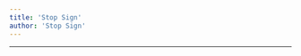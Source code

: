 ```yaml
---
title: 'Stop Sign'
author: 'Stop Sign'
---
```


---

<CharacterInfo
    name='Stop Sign'
    image='/assets/icons/otom/wiki media/chars/stopSign.png' 
    caption='por que você não vai jogar baseball?'
    icon='/assets/icons/otom/wiki media/icons/stopSign.png'
    nickname='stopy-stop'
    pronouns='ele/dele'
    species='Placa de pare'
    voice='SuperPancake04'
    hobbies='N/A'
/>